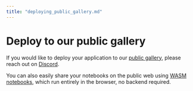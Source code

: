 ```yaml
---
title: "deploying_public_gallery.md"
---
```


# Deploy to our public gallery

If you would like to deploy your application to our [public
gallery](https://marimo.io/@public), please reach out on
[Discord](https://discord.gg/JE7nhX6mD8).

You can also easily share your notebooks on the public web using [WASM
notebooks](../../guides/wasm.md), which run entirely in the browser, no backend
required.
